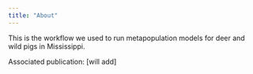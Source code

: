 ```yaml
---
title: "About"
---
```


This is the workflow we used to run metapopulation models for deer and wild pigs in Mississippi.

Associated publication: \[will add\]
